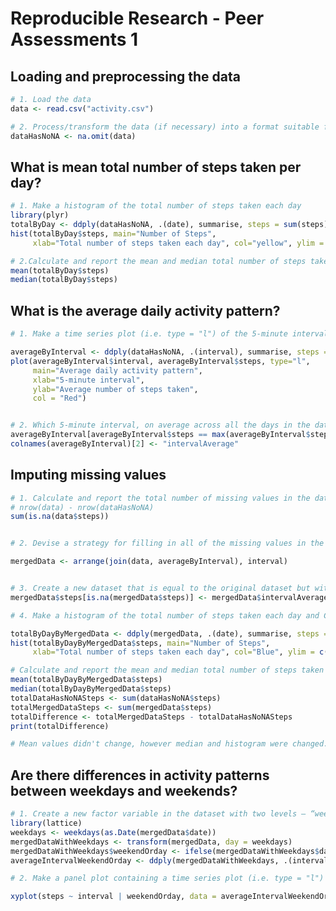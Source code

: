 Reproducible Research - Peer Assessments 1
========================================================

## Loading and preprocessing the data
```r
# 1. Load the data
data <- read.csv("activity.csv")

# 2. Process/transform the data (if necessary) into a format suitable for your analysis
dataHasNoNA <- na.omit(data)
```

## What is mean total number of steps taken per day?
```r
# 1. Make a histogram of the total number of steps taken each day
library(plyr)
totalByDay <- ddply(dataHasNoNA, .(date), summarise, steps = sum(steps))
hist(totalByDay$steps, main="Number of Steps", 
     xlab="Total number of steps taken each day", col="yellow", ylim = c(0,30))

# 2.Calculate and report the mean and median total number of steps taken per day
mean(totalByDay$steps)
median(totalByDay$steps)
```

## What is the average daily activity pattern?
```r
# 1. Make a time series plot (i.e. type = "l") of the 5-minute interval (x-axis) and the average number of steps taken, averaged across all days (y-axis)

averageByInterval <- ddply(dataHasNoNA, .(interval), summarise, steps = mean(steps))
plot(averageByInterval$interval, averageByInterval$steps, type="l", 
     main="Average daily activity pattern",
     xlab="5-minute interval", 
     ylab="Average number of steps taken",
     col = "Red")


# 2. Which 5-minute interval, on average across all the days in the dataset, contains the maximum number of steps?
averageByInterval[averageByInterval$steps == max(averageByInterval$steps),]
colnames(averageByInterval)[2] <- "intervalAverage"
```

## Imputing missing values
```r
# 1. Calculate and report the total number of missing values in the dataset (i.e. the total number of rows with NAs)
# nrow(data) - nrow(dataHasNoNA)
sum(is.na(data$steps))


# 2. Devise a strategy for filling in all of the missing values in the dataset. The strategy does not need to be sophisticated. For example, you could use the mean/median for that day, or the mean for that 5-minute interval, etc.

mergedData <- arrange(join(data, averageByInterval), interval)


# 3. Create a new dataset that is equal to the original dataset but with the missing data filled in.
mergedData$steps[is.na(mergedData$steps)] <- mergedData$intervalAverage[is.na(mergedData$steps)]

# 4. Make a histogram of the total number of steps taken each day and Calculate and report the mean and median total number of steps taken per day. Do these values differ from the estimates from the first part of the assignment? What is the impact of imputing missing data on the estimates of the total daily number of steps?

totalByDayByMergedData <- ddply(mergedData, .(date), summarise, steps = sum(steps))
hist(totalByDayByMergedData$steps, main="Number of Steps", 
     xlab="Total number of steps taken each day", col="Blue", ylim = c(0,40))

# Calculate and report the mean and median total number of steps taken per day
mean(totalByDayByMergedData$steps)
median(totalByDayByMergedData$steps)
totalDataHasNoNASteps <- sum(dataHasNoNA$steps)
totalMergedDataSteps <- sum(mergedData$steps)
totalDifference <- totalMergedDataSteps - totalDataHasNoNASteps 
print(totalDifference)

# Mean values didn't change, however median and histogram were changed.The difference between mergedData and originalData without NA 86130 steps

```

## Are there differences in activity patterns between weekdays and weekends?
```r

# 1. Create a new factor variable in the dataset with two levels – “weekday” and “weekend” indicating whether a given date is a weekday or weekend day.
library(lattice)
weekdays <- weekdays(as.Date(mergedData$date))
mergedDataWithWeekdays <- transform(mergedData, day = weekdays)
mergedDataWithWeekdays$weekendOrday <- ifelse(mergedDataWithWeekdays$day %in% c("Saturday", "Sunday"),"weekend", "weekday")
averageIntervalWeekendOrday <- ddply(mergedDataWithWeekdays, .(interval, weekendOrday), summarise, steps = mean(steps))

# 2. Make a panel plot containing a time series plot (i.e. type = "l") of the 5-minute interval (x-axis) and the average number of steps taken, averaged across all weekday days or weekend days (y-axis). The plot should look something like the following, which was creating using simulated data:

xyplot(steps ~ interval | weekendOrday, data = averageIntervalWeekendOrday, layout = c(1, 2), type="l", par.settings = simpleTheme(col = "Dark blue")) 

```


